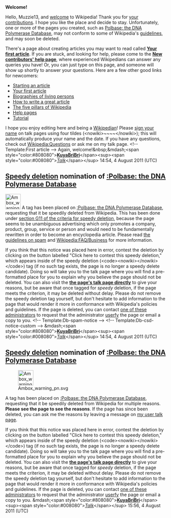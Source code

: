 <article id="32635741" title=User talk:Muzzie13>
	<talkpage id="32635741" title="User talk:Muzzie13">


'''Welcome!'''

Hello, Muzzie13, and [[Wikipedia:Welcome, newcomers|welcome]] to Wikipedia! Thank you for [[Special:Contributions/Muzzie13|your contributions]]. I hope you like the place and decide to stay. Unfortunately, one or more of the pages you created, such as [[Polbase: the DNA Polymerase Database]], may not conform to some of Wikipedia's [[Wikipedia:List of policies|guidelines]], and may soon be deleted. 

There's a page about creating articles you may want to read called '''[[Wikipedia:Your first article|Your first article]]'''. If you are stuck, and looking for help, please come to the '''[[Wikipedia:New contributors' help page|New contributors' help page]]''', where experienced Wikipedians can answer any queries you have! Or, you can just type '''{{t|helpme}}''' on this page, and someone will show up shortly to answer your questions. Here are a few other good links for newcomers:
* [[Wikipedia:Starting an article|Starting an article]]
* [[Wikipedia:Your first article|Your first article]]
* [[Wikipedia:Biographies of living persons|Biographies of living persons]]
* [[Wikipedia:How to write a great article|How to write a great article]]
* [[Wikipedia:Five pillars|The five pillars of Wikipedia]]
* [[Help:Contents|Help pages]]
* [[Wikipedia:Tutorial|Tutorial]]
I hope you enjoy editing here and being a [[Wikipedia:Wikipedians|Wikipedian]]! Please [[Wikipedia:Signatures|sign your name]] on talk pages using four tildes (&lt;nowiki&gt;~~~~&lt;/nowiki&gt;); this will automatically produce your name and the date. If you have any questions, check out [[Wikipedia:Questions]] or ask me on my talk page. &lt;!-- Template:First article --&gt; Again, welcome!&amp;nbsp;&amp;mdash;&lt;span style=&quot;color:#808080&quot;&gt;[[User:Kuyabribri|'''KuyaBriBri''']]&lt;/span&gt;&lt;sup&gt;&lt;span style=&quot;color:#008080&quot;&gt;[[User_Talk:Kuyabribri|''Talk'']]&lt;/span&gt;&lt;/sup&gt; 14:54, 4 August 2011 (UTC)

==[[Wikipedia:Criteria for speedy deletion|Speedy deletion]] nomination of [[:Polbase: the DNA Polymerase Database]]==
[[Image:Ambox warning pn.svg|48px|left|alt=|link=]]
{{Quote box|quote=&lt;p&gt;If this is the first article that you have created, you may want to read [[WP:Your first article|the guide to writing your first article]].&lt;/p&gt;&lt;p&gt;You may want to consider using the [[Wikipedia:Article wizard|Article Wizard]] to help you create articles.&lt;/p&gt;|width=20%|align=right}}
A tag has been placed on [[:Polbase: the DNA Polymerase Database]], requesting that it be speedily deleted from Wikipedia. This has been done under [[WP:CSD#G11|section G11 of the criteria for speedy deletion]], because the page seems to be unambiguous advertising which only promotes a company, product, group, service or person and would need to be fundamentally rewritten in order to become an encyclopedia article. Please read [[Wikipedia:Spam|the guidelines on spam]] and [[Wikipedia:FAQ/Business]] for more information. 

If you think that this notice was placed here in error, contest the deletion by clicking on the button labelled &quot;Click here to contest this speedy deletion,&quot; which appears inside of the speedy deletion (&lt;code&gt;&lt;nowiki&gt;{{db-...}}&lt;/nowiki&gt;&lt;/code&gt;) tag (if no such tag exists, the page is no longer a speedy delete candidate). Doing so will take you to the talk page where you will find a pre-formatted place for you to explain why you believe the page should not be deleted. You can also visit the '''[[Talk:Polbase: the DNA Polymerase Database|the page's talk page directly]]''' to give your reasons, but be aware that once tagged for ''speedy'' deletion, if the page meets the criterion, it may be deleted without delay. Please do not remove the speedy deletion tag yourself, but don't hesitate to add information to the page that would render it more in conformance with Wikipedia's policies and guidelines. If the page is deleted, you can contact [[:Category:Wikipedia administrators who will provide copies of deleted articles|one of these administrators]] to request that the administrator [[Wikipedia:Userfication#Userfication_of_deleted_content|userfy]] the page or email a copy to you. &lt;!-- Template:Db-spam-notice --&gt; &lt;!-- Template:Db-csd-notice-custom --&gt; &amp;mdash;&lt;span style=&quot;color:#808080&quot;&gt;[[User:Kuyabribri|'''KuyaBriBri''']]&lt;/span&gt;&lt;sup&gt;&lt;span style=&quot;color:#008080&quot;&gt;[[User_Talk:Kuyabribri|''Talk'']]&lt;/span&gt;&lt;/sup&gt; 14:54, 4 August 2011 (UTC)

==[[Wikipedia:Criteria for speedy deletion|Speedy deletion]] nomination of [[:Polbase: the DNA Polymerase Database]]==
[[Image:Ambox warning pn.svg|48px|left|alt=|link=]]

A tag has been placed on [[:Polbase: the DNA Polymerase Database]], requesting that it be speedily deleted from Wikipedia for multiple reasons. '''Please see the page to see the reasons'''. If the page has since been deleted, you can ask me the reasons by leaving a message on [[User talk:Kuyabribri|my user talk page]]. 

If you think that this notice was placed here in error, contest the deletion by clicking on the button labelled &quot;Click here to contest this speedy deletion,&quot; which appears inside of the speedy deletion (&lt;code&gt;&lt;nowiki&gt;{{db-...}}&lt;/nowiki&gt;&lt;/code&gt;) tag (if no such tag exists, the page is no longer a speedy delete candidate). Doing so will take you to the talk page where you will find a pre-formatted place for you to explain why you believe the page should not be deleted. You can also visit the '''[[Talk:Polbase: the DNA Polymerase Database|the page's talk page directly]]''' to give your reasons, but be aware that once tagged for ''speedy'' deletion, if the page meets the criterion, it may be deleted without delay. Please do not remove the speedy deletion tag yourself, but don't hesitate to add information to the page that would render it more in conformance with Wikipedia's policies and guidelines. If the page is deleted, you can contact [[:Category:Wikipedia administrators who will provide copies of deleted articles|one of these administrators]] to request that the administrator [[Wikipedia:Userfication#Userfication_of_deleted_content|userfy]] the page or email a copy to you.  &amp;mdash;&lt;span style=&quot;color:#808080&quot;&gt;[[User:Kuyabribri|'''KuyaBriBri''']]&lt;/span&gt;&lt;sup&gt;&lt;span style=&quot;color:#008080&quot;&gt;[[User_Talk:Kuyabribri|''Talk'']]&lt;/span&gt;&lt;/sup&gt; 15:56, 4 August 2011 (UTC)
	</talkpage>
</article>